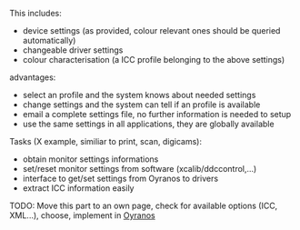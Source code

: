 This includes:
* device settings (as provided, colour relevant ones should be queried automatically)
* changeable driver settings
* colour characterisation (a ICC profile belonging to the above settings)

advantages:
* select an profile and the system knows about needed settings
* change settings and the system can tell if an profile is available
* email a complete settings file, no further information is needed to setup
* use the same settings in all applications, they are globally available

Tasks (X example, similiar to print, scan, digicams):
* obtain monitor settings informations
* set/reset monitor settings from software (xcalib/ddccontrol,...)
* interface to get/set settings from Oyranos to drivers
* extract ICC information easily

TODO: Move this part to an own page, check for available options (ICC, XML...), choose, implement in [[Oyranos]]